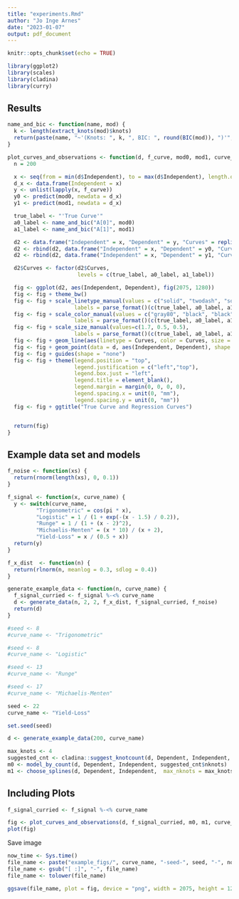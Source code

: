 ```yaml
---
title: "experiments.Rmd"
author: "Jo Inge Arnes"
date: "2023-01-07"
output: pdf_document
---
```


```r
knitr::opts_chunk$set(echo = TRUE)
```

```r
library(ggplot2)
library(scales)
library(cladina)
library(curry)
```

## Results

```r

name_and_bic <- function(name, mod) {
  k <- length(extract_knots(mod)$knots)
  return(paste(name, "~'(Knots: ", k, ", BIC: ", round(BIC(mod)), ")'", sep = ""))
}

plot_curves_and_observations <- function(d, f_curve, mod0, mod1, curve_name) {
  n = 200

  x <- seq(from = min(d$Independent), to = max(d$Independent), length.out = n)
  d_x <- data.frame(Independent = x)
  y <- unlist(lapply(x, f_curve))
  y0 <- predict(mod0, newdata = d_x)
  y1 <- predict(mod1, newdata = d_x)

  true_label <- "'True Curve'"
  a0_label <- name_and_bic("A[0]", mod0)
  a1_label <- name_and_bic("A[1]", mod1)

  d2 <- data.frame("Independent" = x, "Dependent" = y, "Curves" = replicate(n, true_label))
  d2 <- rbind(d2, data.frame("Independent" = x, "Dependent" = y0, "Curves" = replicate(n, a0_label)))
  d2 <- rbind(d2, data.frame("Independent" = x, "Dependent" = y1, "Curves" = replicate(n, a1_label)))

  d2$Curves <- factor(d2$Curves,
                      levels = c(true_label, a0_label, a1_label))

  fig <- ggplot(d2, aes(Independent, Dependent), fig(2075, 1280))
  fig <- fig + theme_bw()
  fig <- fig + scale_linetype_manual(values = c("solid", "twodash", "solid"),
                     labels = parse_format()(c(true_label, a0_label, a1_label)))
  fig <- fig + scale_color_manual(values = c("gray80", "black", "black"),
                     labels = parse_format()(c(true_label, a0_label, a1_label)))
  fig <- fig + scale_size_manual(values=c(1.7, 0.5, 0.5),
                     labels = parse_format()(c(true_label, a0_label, a1_label)))
  fig <- fig + geom_line(aes(linetype = Curves, color = Curves, size = Curves))
  fig <- fig + geom_point(data = d, aes(Independent, Dependent), shape = 1, color = "gray50")
  fig <- fig + guides(shape = "none")
  fig <- fig + theme(legend.position = "top",
                     legend.justification = c("left","top"),
                     legend.box.just = "left",
                     legend.title = element_blank(),
                     legend.margin = margin(0, 0, 0, 0),
                     legend.spacing.x = unit(0, "mm"),
                     legend.spacing.y = unit(0, "mm"))
  fig <- fig + ggtitle("True Curve and Regression Curves")


  return(fig)
}
```

## Example data set and models

```r
f_noise <- function(xs) {
  return(rnorm(length(xs), 0, 0.1))
}

f_signal <- function(x, curve_name) {
  y <- switch(curve_name,
         "Trigonometric" = cos(pi * x),
         "Logistic" = 1 / (1 + exp(-(x - 1.5) / 0.2)),
         "Runge" = 1 / (1 + (x - 2)^2),
         "Michaelis-Menten" = (x * 10) / (x + 2),
         "Yield-Loss" = x / (0.5 + x))
  return(y)
}

f_x_dist  <- function(n) {
  return(rlnorm(n, meanlog = 0.3, sdlog = 0.4))
}

generate_example_data <- function(n, curve_name) {
  f_signal_curried <- f_signal %-<% curve_name
  d <- generate_data(n, 2, 2, f_x_dist, f_signal_curried, f_noise)
  return(d)
}
```

```r
#seed <- 8
#curve_name <- "Trigonometric"

#seed <- 8
#curve_name <- "Logistic"

#seed <- 13
#curve_name <- "Runge"

#seed <- 17
#curve_name <- "Michaelis-Menten"

seed <- 22
curve_name <- "Yield-Loss"

set.seed(seed)

d <- generate_example_data(200, curve_name)

max_knots <- 4
suggested_cnt <- cladina::suggest_knotcount(d, Dependent, Independent, max_knots, stats::BIC)
m0 <- model_by_count(d, Dependent, Independent, suggested_cnt$nknots)
m1 <- choose_splines(d, Dependent, Independent,  max_nknots = max_knots, icr_fn = stats::BIC)$model

```

## Including Plots

```r
f_signal_curried <- f_signal %-<% curve_name

fig <- plot_curves_and_observations(d, f_signal_curried, m0, m1, curve_name)
plot(fig)

```

Save image

```r
now_time <- Sys.time()
file_name <- paste("example_figs/", curve_name, "-seed-", seed, "-", now_time, ".png", sep = "")
file_name <- gsub("[ :]", "-", file_name)
file_name <- tolower(file_name)

ggsave(file_name, plot = fig, device = "png", width = 2075, height = 1280, units = "px", dpi = "print")
```
